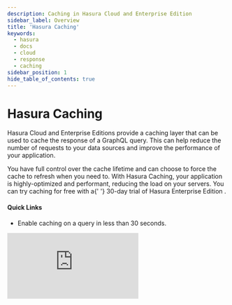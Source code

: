 ```yaml
---
description: Caching in Hasura Cloud and Enterprise Edition
sidebar_label: Overview
title: 'Hasura Caching'
keywords:
  - hasura
  - docs
  - cloud
  - response
  - caching
sidebar_position: 1
hide_table_of_contents: true
---
```



# <Caching /> Hasura Caching

<ProductBadge standard pro ee self />

<div className="overview-header">
  <div className="overview-text">
    <p>
      Hasura Cloud and Enterprise Editions provide a caching layer that can be used to cache the response of a GraphQL
      query. This can help reduce the number of requests to your data sources and improve the performance of your
      application.
    </p>
    <p>
      You have full control over the cache lifetime and can choose to force the cache to refresh when you need to. With
      Hasura Caching, your application is highly-optimized and performant, reducing the load on your servers. You can
      try caching for free with a{' '}
      <VersionedLink to="/enterprise/try-hasura-enterprise-edition/">
        30-day trial of Hasura Enterprise Edition
      </VersionedLink>
      .
    </p>
    <h4>Quick Links</h4>
    <ul>
      <li>
        <VersionedLink to="/caching/quickstart/">Enable caching on a query in less than 30 seconds.</VersionedLink>
      </li>
    </ul>
  </div>
  <iframe
    src="https://www.youtube.com/embed/QLaXWQmMF-8"
    frameBorder="0"
    allow="accelerometer; autoplay; encrypted-media; gyroscope; picture-in-picture"
    allowFullScreen
  />
</div>

## Using Hasura Caching

<div className="overview-gallery">
  <VersionedLink to="/caching/caching-config/#controlling-cache-lifetime/">
    <div className="card">
      <h3>Control the cache lifetime</h3>
      <p>
        Learn how to control the cache lifetime of a GraphQL query using the <code>ttl</code> argument.
      </p>
    </div>
  </VersionedLink>
  <VersionedLink to="/caching/caching-config/#forcing-the-cache-to-refresh/">
    <div className="card">
      <h3>Force the cache to refresh</h3>
      <p>
        Learn how to force the cache to refresh when you need to using the <code>refresh</code> argument.
      </p>
    </div>
  </VersionedLink>
  <VersionedLink to="/caching/caching-config/#clearing-items-from-the-cache/">
    <div className="card">
      <h3>Clear items from the cache</h3>
      <p>
        Learn how to clear items from the cache when you need to using the <code>pro</code> endpoint on your project.
      </p>
    </div>
  </VersionedLink>
</div>
